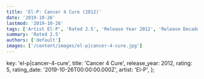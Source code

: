 ```yaml
---
title: 'El-P: Cancer 4 Cure (2012)'
date: '2019-10-26'
lastmod: '2019-10-26'
tags: ['Artist El-P', 'Rated 2.5', 'Release Year 2012', 'Release Decade 2010']
summary: 'Rated 2.5'
authors: ['default']
images: ['/content/images/el-p|cancer-4-cure.jpg']
---
```


  key: 'el-p|cancer-4-cure',
  title: 'Cancer 4 Cure',
  release_year: 2012,
  rating: 5,
  rating_date: '2019-10-26T00:00:00.000Z',
  artist: 'El-P',
};

<MusicRating data={data} />
